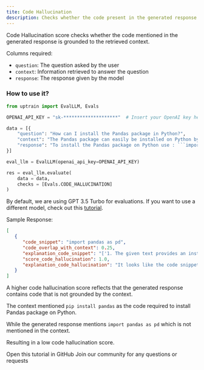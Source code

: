 ```yaml
---
tite: Code Hallucination
description: Checks whether the code present in the generated response is grounded by the context.
---
```


Code Hallucination score checks whether the code mentioned in the generated response is grounded to the retrieved context.

Columns required:
- `question`: The question asked by the user
- `context`: Information retrieved to answer the question
- `response`: The response given by the model

### How to use it?

```python
from uptrain import EvalLLM, Evals

OPENAI_API_KEY = "sk-********************"  # Insert your OpenAI key here

data = [{
    "question": "How can I install the Pandas package in Python?",
    "context": "The Pandas package can easily be installed on Python by using: ```pip install pandas```",
    "response": "To install the Pandas package on Python use : ```import pandas as pd```"
}]

eval_llm = EvalLLM(openai_api_key=OPENAI_API_KEY)

res = eval_llm.evaluate(
    data = data,
    checks = [Evals.CODE_HALLUCINATION]
)
```
<Info>By default, we are using GPT 3.5 Turbo for evaluations. If you want to use a different model, check out this [tutorial](https://github.com/uptrain-ai/uptrain/blob/main/examples/open_source_evaluator_tutorial.ipynb).</Info>

Sample Response:
```json
[
   {
      "code_snippet": "import pandas as pd",
      "code_overlap_with_context": 0.25,
      "explanation_code_snippet": "['1. The given text provides an instruction for installing the Pandas package in Python.', \"2. The text includes the specific command 'import pandas as pd' which is used in Python to import the Pandas package.\", '3. The provided content is a Python command, which is a part of the source code after processing by the Python interpreter.', '4. The text does not just mention a function or method but includes an actual code example in Python.']",
      "score_code_hallucination": 1.0,
      "explanation_code_hallucination": "It looks like the code snippet in the response is hallucinating. The code snippet does not contain any variables derived from the question. The code simply imports the pandas package using the alias 'pd', which is a common convention when working with the Pandas library in Python. The variable names used in the code snippet are not derived from the question."
   }
]
```
<Note>A higher code hallucination score reflects that the generated response contains code that is not grounded by the context.</Note>

The context mentioned `pip install pandas` as the code required to install Pandas package on Python. 

While the generated response mentions `import pandas as pd` which is not mentioned in the context. 

Resulting in a low code hallucination score.


<CardGroup cols={2}>
 <Card
    title="Tutorial"
    href="https://github.com/uptrain-ai/uptrain/blob/main/examples/checks/code_eval/code_hallucination.ipynb"
    icon="github"
    color="#808080"
  >
    Open this tutorial in GitHub
  </Card>
  <Card
    title="Have Questions?"
    href="https://join.slack.com/t/uptraincommunity/shared_invite/zt-1yih3aojn-CEoR_gAh6PDSknhFmuaJeg"
    icon="slack"
    color="#808080"
  >
    Join our community for any questions or requests
  </Card>
</CardGroup>
